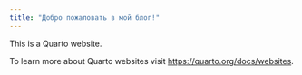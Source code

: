 ```yaml
---
title: "Добро пожаловать в мой блог!"
---
```


This is a Quarto website.

To learn more about Quarto websites visit <https://quarto.org/docs/websites>.
